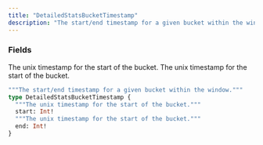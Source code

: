 ```yaml
---
title: "DetailedStatsBucketTimestamp"
description: "The start/end timestamp for a given bucket within the window."
---
```


### Fields

<ResponseField name="start" type="Int!" required>
  The unix timestamp for the start of the bucket.
</ResponseField>

<ResponseField name="end" type="Int!" required>
  The unix timestamp for the start of the bucket.
</ResponseField>


```graphql DetailedStatsBucketTimestamp
"""The start/end timestamp for a given bucket within the window."""
type DetailedStatsBucketTimestamp {
  """The unix timestamp for the start of the bucket."""
  start: Int!
  """The unix timestamp for the start of the bucket."""
  end: Int!
}
```
